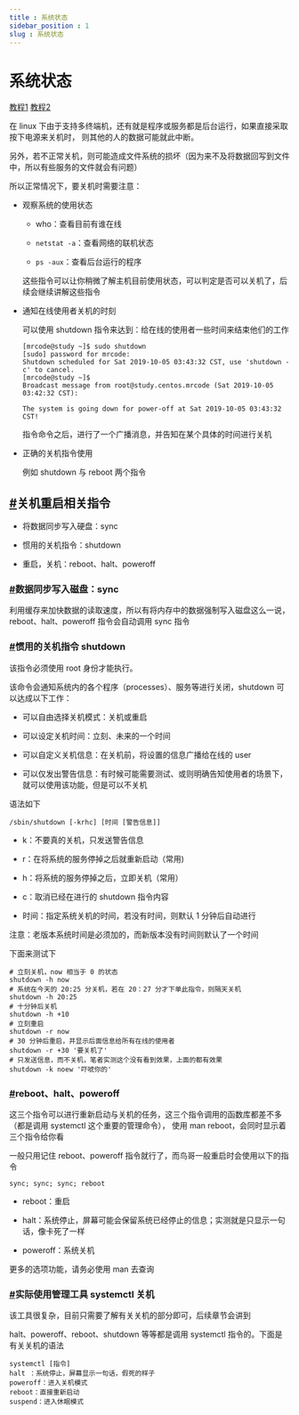 ```yaml
---
title : 系统状态
sidebar_position : 1
slug : 系统状态
---
```

# 系统状态


[教程1](https://zq99299.github.io/linux-tutorial)
[教程2](https://dunwu.github.io/linux-tutorial)


在 linux 下由于支持多终端机，还有就是程序或服务都是后台运行，如果直接采取按下电源来关机时， 则其他的人的数据可能就此中断。

另外，若不正常关机，则可能造成文件系统的损坏（因为来不及将数据回写到文件中，所以有些服务的文件就会有问题）

所以正常情况下，要关机时需要注意：

- 观察系统的使用状态

    - who：查看目前有谁在线

    - `netstat -a`：查看网络的联机状态

    - `ps -aux`：查看后台运行的程序

    这些指令可以让你稍微了解主机目前使用状态，可以判定是否可以关机了，后续会继续讲解这些指令

- 通知在线使用者关机的时刻

    可以使用 shutdown 指令来达到：给在线的使用者一些时间来结束他们的工作

    ```Shell
    [mrcode@study ~]$ sudo shutdown
    [sudo] password for mrcode:
    Shutdown scheduled for Sat 2019-10-05 03:43:32 CST, use 'shutdown -c' to cancel.
    [mrcode@study ~]$
    Broadcast message from root@study.centos.mrcode (Sat 2019-10-05 03:42:32 CST):
    
    The system is going down for power-off at Sat 2019-10-05 03:43:32 CST!
    ```

    指令命令之后，进行了一个广播消息，并告知在某个具体的时间进行关机

- 正确的关机指令使用

    例如 shutdown 与 reboot 两个指令

## [#](https://zq99299.github.io/linux-tutorial/tutorial-basis/04/04.html#%E5%85%B3%E6%9C%BA%E9%87%8D%E5%90%AF%E7%9B%B8%E5%85%B3%E6%8C%87%E4%BB%A4)关机重启相关指令

- 将数据同步写入硬盘：sync

- 惯用的关机指令：shutdown

- 重启，关机：reboot、halt、poweroff

### [#](https://zq99299.github.io/linux-tutorial/tutorial-basis/04/04.html#%E6%95%B0%E6%8D%AE%E5%90%8C%E6%AD%A5%E5%86%99%E5%85%A5%E7%A3%81%E7%9B%98%EF%BC%9Async)数据同步写入磁盘：sync

利用缓存来加快数据的读取速度，所以有将内存中的数据强制写入磁盘这么一说， reboot、halt、poweroff 指令会自动调用 sync 指令

### [#](https://zq99299.github.io/linux-tutorial/tutorial-basis/04/04.html#%E6%83%AF%E7%94%A8%E7%9A%84%E5%85%B3%E6%9C%BA%E6%8C%87%E4%BB%A4-shutdown)惯用的关机指令 shutdown

该指令必须使用 root 身份才能执行。

该命令会通知系统内的各个程序（processes）、服务等进行关闭，shutdown 可以达成以下工作：

- 可以自由选择关机模式：关机或重启

- 可以设定关机时间：立刻、未来的一个时间

- 可以自定义关机信息：在关机前，将设置的信息广播给在线的 user

- 可以仅发出警告信息：有时候可能需要测试、或则明确告知使用者的场景下，就可以使用该功能，但是可以不关机

语法如下

```Shell
/sbin/shutdown [-krhc] [时间 [警告信息]]
```

- k：不要真的关机，只发送警告信息

- r：在将系统的服务停掉之后就重新启动（常用)

- h：将系统的服务停掉之后，立即关机（常用）

- c：取消已经在进行的 shutdown 指令内容

- 时间：指定系统关机的时间，若没有时间，则默认 1 分钟后自动进行

注意：老版本系统时间是必须加的，而新版本没有时间则默认了一个时间

下面来测试下

```Shell
# 立刻关机，now 相当于 0 的状态
shutdown -h now
# 系统在今天的 20:25 分关机，若在 20：27 分才下单此指令，则隔天关机
shutdown -h 20:25
# 十分钟后关机
shutdown -h +10
# 立刻重启
shutdown -r now
# 30 分钟后重启，并显示后面信息给所有在线的使用者
shutdown -r +30 '要关机了'
# 只发送信息，而不关机，笔者实测这个没有看到效果，上面的都有效果
shutdown -k noew '吓唬你的'
```

### [#](https://zq99299.github.io/linux-tutorial/tutorial-basis/04/04.html#reboot%E3%80%81halt%E3%80%81poweroff)reboot、halt、poweroff

这三个指令可以进行重新启动与关机的任务，这三个指令调用的函数库都差不多（都是调用 systemctl 这个重要的管理命令）， 使用 man reboot，会同时显示着三个指令给你看

一般只用记住 reboot、poweroff 指令就行了，而鸟哥一般重启时会使用以下的指令

```Shell
sync; sync; sync; reboot
```

- reboot：重启

- halt：系统停止，屏幕可能会保留系统已经停止的信息；实测就是只显示一句话，像卡死了一样

- poweroff：系统关机

更多的选项功能，请务必使用 man 去查询

### [#](https://zq99299.github.io/linux-tutorial/tutorial-basis/04/04.html#%E5%AE%9E%E9%99%85%E4%BD%BF%E7%94%A8%E7%AE%A1%E7%90%86%E5%B7%A5%E5%85%B7-systemctl-%E5%85%B3%E6%9C%BA)实际使用管理工具 systemctl 关机

该工具很复杂，目前只需要了解有关关机的部分即可，后续章节会讲到

halt、poweroff、reboot、shutdown 等等都是调用 systemctl 指令的。下面是有关关机的语法

```Shell
systemctl [指令]
halt ：系统停止，屏幕显示一句话，假死的样子
poweroff：进入关机模式
reboot：直接重新启动
suspend：进入休眠模式
```

